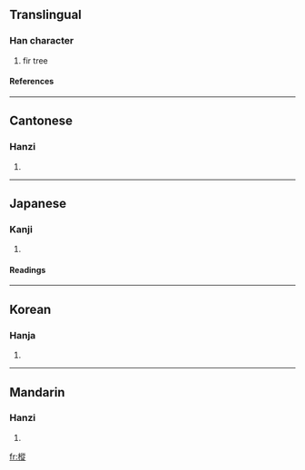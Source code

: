 {{see|枞}}

==Translingual==
===Han character===
{{Han char|rn=75|rad=木|as=11|sn=15|four=4898<sub>1</sub>|canj=木竹人人 (DHOO)}}
# fir tree
====References====
{{Han ref|kx=0549.050|dkj=15404|dj=0937.040|hdz=21281.050|uh=6A05|ud=27141|bh=BCD7|bd=48343}}

----
==Cantonese==
===Hanzi===
{{yue-hanzi|jyut=|y=chung1}}
# {{defn|Cantonese}}

----
==Japanese==
===Kanji===
{{ja-kanji|grade=|rs=木11}}
# {{defn|Japanese}} 
====Readings====
{{ja-readings|on=[[しょう]] (shō)|kun=[[もみ]] (momi)}}

----
==Korean==
===Hanja===
{{ko-hanja|hangeul=종|eumhun=|rv=jong|mr=chong|y=cong}}
# {{defn|Korean}}

----
==Mandarin==
===Hanzi===
{{cmn-hanzi|sim=枞|pin=[[cōng]] (cong1)|wg=ts'ung<sup>1</sup>}}
# {{defn|Mandarin}}

[[fr:樅]]